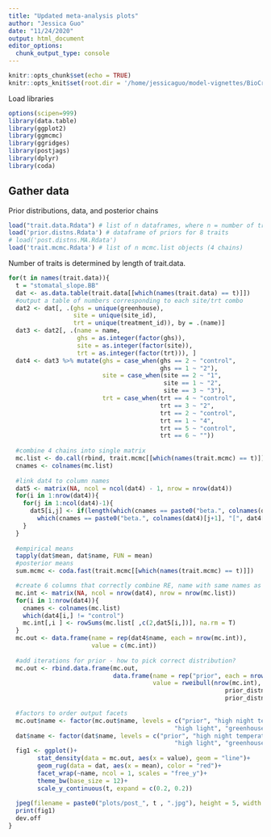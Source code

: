 ```yaml
---
title: "Updated meta-analysis plots"
author: "Jessica Guo"
date: "11/24/2020"
output: html_document
editor_options: 
  chunk_output_type: console
---
```


```r
knitr::opts_chunk$set(echo = TRUE)
knitr::opts_knit$set(root.dir = '/home/jessicaguo/model-vignettes/BioCro/DARPA/temp_exps_results1/pft/SetariaWT_ME034')
```

Load libraries

```r
options(scipen=999)
library(data.table)
library(ggplot2)
library(ggmcmc)
library(ggridges)
library(postjags)
library(dplyr)
library(coda)
```

## Gather data

Prior distributions, data, and posterior chains

```r
load("trait.data.Rdata") # list of n dataframes, where n = number of traits
load('prior.distns.Rdata') # dataframe of priors for 8 traits
# load('post.distns.MA.Rdata')
load('trait.mcmc.Rdata') # list of n mcmc.list objects (4 chains)
```

Number of traits is determined by length of trait.data. 

```r
for(t in names(trait.data)){
  t = "stomatal_slope.BB"
  dat <- as.data.table(trait.data[[which(names(trait.data) == t)]])
  #output a table of numbers corresponding to each site/trt combo
  dat2 <- dat[, .(ghs = unique(greenhouse),
                  site = unique(site_id),
                  trt = unique(treatment_id)), by = .(name)]
  dat3 <- dat2[, .(name = name,
                   ghs = as.integer(factor(ghs)),
                   site = as.integer(factor(site)),
                   trt = as.integer(factor(trt))), ]
  dat4 <- dat3 %>% mutate(ghs = case_when(ghs == 2 ~ "control",
                                          ghs == 1 ~ "2"),
                          site = case_when(site == 2 ~ "1",
                                           site == 1 ~ "2",
                                           site == 3 ~ "3"),
                          trt = case_when(trt == 4 ~ "control",
                                          trt == 3 ~ "2",
                                          trt == 2 ~ "control",
                                          trt == 1 ~ "4", 
                                          trt == 5 ~ "control",
                                          trt == 6 ~ ""))
    
  #combine 4 chains into single matrix
  mc.list <- do.call(rbind, trait.mcmc[[which(names(trait.mcmc) == t)]])
  cnames <- colnames(mc.list)
  
  #link dat4 to column names
  dat5 <- matrix(NA, ncol = ncol(dat4) - 1, nrow = nrow(dat4))
  for(i in 1:nrow(dat4)){
    for(j in 1:ncol(dat4)-1){
      dat5[i,j] <- if(length(which(cnames == paste0("beta.", colnames(dat4)[j+1], "[", dat4[i,j+1], "]"))) == 1){
        which(cnames == paste0("beta.", colnames(dat4)[j+1], "[", dat4[i,j+1], "]"))} else {NA}
    }
  }
  
  #empirical means
  tapply(dat$mean, dat$name, FUN = mean)
  #posterior means
  sum.mcmc <- coda.fast(trait.mcmc[[which(names(trait.mcmc) == t)]])

  #create 6 columns that correctly combine RE, name with same names as dat
  mc.int <- matrix(NA, ncol = nrow(dat4), nrow = nrow(mc.list))
  for(i in 1:nrow(dat4)){
    cnames <- colnames(mc.list)
    which(dat4[i,] != "control")
    mc.int[,i ] <- rowSums(mc.list[ ,c(2,dat5[i,])], na.rm = T)
  }
  mc.out <- data.frame(name = rep(dat4$name, each = nrow(mc.int)),
                       value = c(mc.int))
  
  #add iterations for prior - how to pick correct distribution?
  mc.out <- rbind.data.frame(mc.out,
                             data.frame(name = rep("prior", each = nrow(mc.int)),
                                        value = rweibull(nrow(mc.int), 
                                                            prior_distns$parama[which(prior_distns$X1 == t)],
                                                            prior_distns$paramb[which(prior_distns$X1 == t)])))
  
  #factors to order output facets
  mc.out$name <- factor(mc.out$name, levels = c("prior", "high night temperature", "regular night temperature", 
                                              "high light", "greenhouse", "outdoor 5 cm density", "outdoor JollyG soil"))
  dat$name <- factor(dat$name, levels = c("prior", "high night temperature", "regular night temperature", 
                                              "high light", "greenhouse", "outdoor 5 cm density", "outdoor JollyG soil"))
  fig1 <- ggplot()+
        stat_density(data = mc.out, aes(x = value), geom = "line")+
        geom_rug(data = dat, aes(x = mean), color = "red")+
        facet_wrap(~name, ncol = 1, scales = "free_y")+
        theme_bw(base_size = 12)+
        scale_y_continuous(t, expand = c(0.2, 0.2))
  
  jpeg(filename = paste0("plots/post_", t , ".jpg"), height = 5, width = 3, units = "in", res = 600)
  print(fig1)
  dev.off
}
```

```r

```
